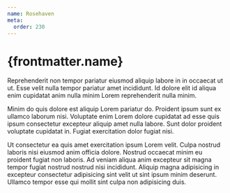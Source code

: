 ```yaml
---
name: Rosehaven
meta:
  order: 230
---
```


# {frontmatter.name}

Reprehenderit non tempor pariatur eiusmod aliquip labore in in occaecat ut ut. Esse velit nulla tempor pariatur amet incididunt. Id dolore elit id aliqua enim cupidatat anim nulla minim Lorem reprehenderit nulla minim.

Minim do quis dolore est aliquip Lorem pariatur do. Proident ipsum sunt ex ullamco laborum nisi. Voluptate enim Lorem dolore cupidatat ad esse quis ipsum consectetur excepteur aliquip amet nulla labore. Sunt dolor proident voluptate cupidatat in. Fugiat exercitation dolor fugiat nisi.

Ut consectetur ea quis amet exercitation ipsum Lorem velit. Culpa nostrud laboris nisi eiusmod anim officia dolore. Nostrud occaecat minim eu proident fugiat non laboris. Ad veniam aliqua anim excepteur sit magna tempor fugiat nostrud nostrud nisi incididunt. Aliquip magna adipisicing in excepteur consectetur adipisicing sint velit ut sint ipsum minim deserunt. Ullamco tempor esse qui mollit sint culpa non adipisicing duis.

